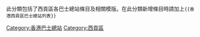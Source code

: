 此分類包括了西貢區各巴士總站條目及相關模版。在此分類新增條目時請加上<code><nowiki>{{香港西貢區巴士總站列表}}</nowiki></code>
[[Category:香港巴士總站|Category:香港巴士總站]]
[[Category:西貢區|Category:西貢區]]